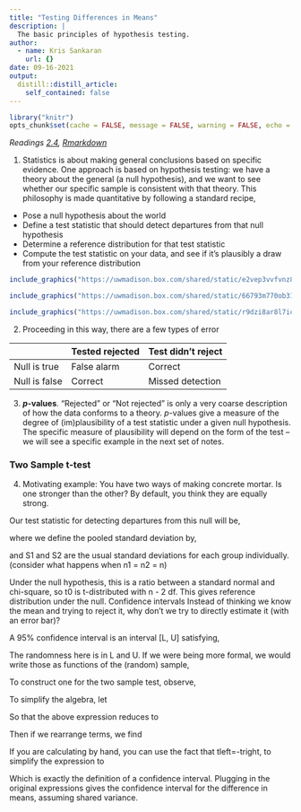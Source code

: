 ```yaml
---
title: "Testing Differences in Means"
description: |
  The basic principles of hypothesis testing.
author:
  - name: Kris Sankaran
    url: {}
date: 09-16-2021
output:
  distill::distill_article:
    self_contained: false
---
```



```r
library("knitr")
opts_chunk$set(cache = FALSE, message = FALSE, warning = FALSE, echo = TRUE)
```

_Readings [2.4](), [Rmarkdown]()_

1. Statistics is about making general conclusions based on specific evidence.
One approach is based on hypothesis testing: we have a theory about the general
(a null hypothesis), and we want to see whether our specific sample is
consistent with that theory. This philosophy is made quantitative by following
a standard recipe,

* Pose a null hypothesis about the world
* Define a test statistic that should detect departures from that null
hypothesis
* Determine a reference distribution for that test statistic
* Compute the test statistic on your data, and see if it’s plausibly a draw from
your reference distribution

```r
include_graphics("https://uwmadison.box.com/shared/static/e2vep3vvfvnz8v4kiilim1pjxe2w2upr.png")
```

```r
include_graphics("https://uwmadison.box.com/shared/static/66793m770ob31z53fpgc4xoci4y0s7fi.png")
```

```r
include_graphics("https://uwmadison.box.com/shared/static/r9dzi8ar8l7ic7h2xarnrdiwoab6tojz.png")
```

2. Proceeding in this way, there are a few types of error

|  | Tested rejected | Test didn't reject |
|---|---|---|
| Null is true | False alarm | Correct |
| Null is false | Correct | Missed detection |

3. **$p$-values**. “Rejected” or “Not rejected” is only a very coarse
description of how the data conforms to a theory. $p$-values give a measure of
the degree of (im)plausibility of a test statistic under a given null
hypothesis. The specific measure of plausibility will depend on the form of the
test -- we will see a specific example in the next set of notes.

### Two Sample t-test

4. Motivating example: You have two ways of making concrete mortar. Is one
stronger than the other? By default, you think they are equally strong.

Our test statistic for detecting departures from this null will be,


where we define the pooled standard deviation by,


and S1 and S2 are the usual standard deviations for each group individually. (consider what happens when n1 = n2 = n)

Under the null hypothesis, this is a ratio between a standard normal and chi-square, so t0 is t-distributed with n - 2 df.
This gives reference distribution under the null.
Confidence intervals
Instead of thinking we know the mean and trying to reject it, why don’t we try to directly estimate it (with an error bar)?

A 95% confidence interval is an interval [L, U] satisfying,



The randomness here is in L and U. If we were being more formal, we would write those as functions of the (random) sample,



To construct one for the two sample test, observe,


To simplify the algebra, let


So that the above expression reduces to



Then if we rearrange terms, we find



If you are calculating by hand, you can use the fact that tleft=-tright, to simplify the expression to



Which is exactly the definition of a confidence interval.  Plugging in the original expressions gives the confidence interval for the difference in means, assuming shared variance.

